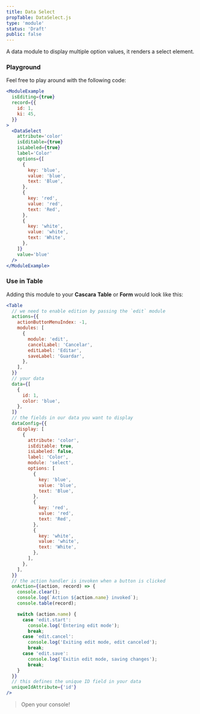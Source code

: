 ```yaml
---
title: Data Select
propTable: DataSelect.js
type: 'module'
status: 'Draft'
public: false
---
```


A data module to display multiple option values, it renders a select element.

### Playground

Feel free to play around with the following code:

```jsx
<ModuleExample
  isEditing={true}
  record={{
    id: 1,
    ki: 45,
  }}
>
  <DataSelect
    attribute='color'
    isEditable={true}
    isLabeled={true}
    label='Color'
    options={[
      {
        key: 'blue',
        value: 'blue',
        text: 'Blue',
      },
      {
        key: 'red',
        value: 'red',
        text: 'Red',
      },
      {
        key: 'white',
        value: 'white',
        text: 'White',
      },
    ]}
    value='blue'
  />
</ModuleExample>
```

### Use in Table

Adding this module to your **Cascara** **Table** or **Form** would look like this:

```jsx
<Table
  // we need to enable edition by passing the `edit` module
  actions={{
    actionButtonMenuIndex: -1,
    modules: [
      {
        module: 'edit',
        cancelLabel: 'Cancelar',
        editLabel: 'Editar',
        saveLabel: 'Guardar',
      },
    ],
  }}
  // your data
  data={[
    {
      id: 1,
      color: 'blue',
    },
  ]}
  // the fields in our data you want to display
  dataConfig={{
    display: [
      {
        attribute: 'color',
        isEditable: true,
        isLabeled: false,
        label: 'Color',
        module: 'select',
        options: [
          {
            key: 'blue',
            value: 'blue',
            text: 'Blue',
          },
          {
            key: 'red',
            value: 'red',
            text: 'Red',
          },
          {
            key: 'white',
            value: 'white',
            text: 'White',
          },
        ],
      },
    ],
  }}
  // the action handler is invoken when a button is clicked
  onAction={(action, record) => {
    console.clear();
    console.log(`Action ${action.name} invoked`);
    console.table(record);

    switch (action.name) {
      case 'edit.start':
        console.log('Entering edit mode');
        break;
      case 'edit.cancel':
        console.log('Exiting edit mode, edit canceled');
        break;
      case 'edit.save':
        console.log('Exitin edit mode, saving changes');
        break;
    }
  }}
  // this defines the unique ID field in your data
  uniqueIdAttribute={'id'}
/>
```

> Open your console!
